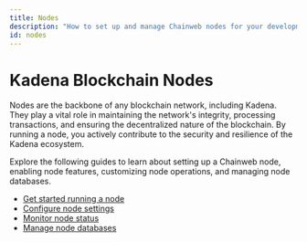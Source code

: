 ```yaml
---
title: Nodes
description: "How to set up and manage Chainweb nodes for your development environment."
id: nodes
---
```


# Kadena Blockchain Nodes

Nodes are the backbone of any blockchain network, including Kadena. 
They play a vital role in maintaining the network's integrity, processing 
transactions, and ensuring the decentralized nature of the blockchain. 
By running a node, you actively contribute to the security and resilience of the Kadena ecosystem.

Explore the following guides to learn about setting up a Chainweb node, enabling node features, customizing node operations, and managing node databases. 

- [Get started running a node](/guides/nodes/howto-node-operator)
- [Configure node settings](/guides/nodes/configure)
- [Monitor node status](/guides/nodes/monitor)
- [Manage node databases](/guides/nodes/manage-databases)
